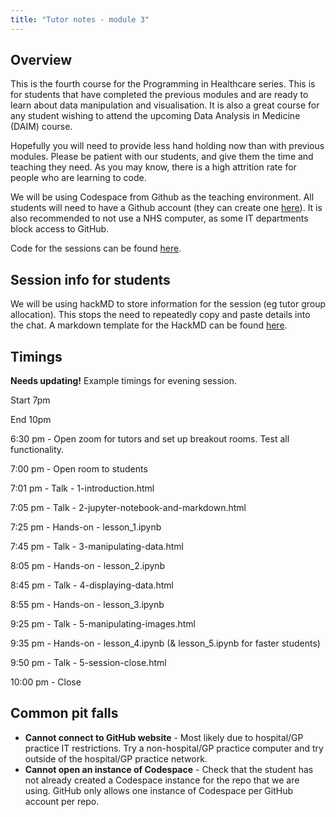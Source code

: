 ```yaml
---
title: "Tutor notes - module 3"
---
```


## Overview

This is the fourth course for the Programming in Healthcare series. This is for students that have completed the previous modules and are ready to learn about data manipulation and visualisation. It is also a great course for any student wishing to attend the upcoming Data Analysis in Medicine (DAIM) course.

Hopefully you will need to provide less hand holding now than with previous modules. Please be patient with our students, and give them the time and teaching they need. As you may know, there is a high attrition rate for people who are learning to code.

We will be using Codespace from Github as the teaching environment. All students will need to have a Github account (they can create one [here](https://github.com/signup)). It is also recommended to not use a NHS computer, as some IT departments block access to GitHub.

Code for the sessions can be found [here](https://github.com/letsdodigital/coding-hands-on).

## Session info for students

We will be using hackMD to store information for the session (eg tutor group allocation). This stops the need to repeatedly copy and paste details into the chat. A markdown template for the HackMD can be found [here](../../hackmd.qmd).

## Timings

**Needs updating!**
Example timings for evening session.

Start 7pm

End 10pm

6:30 pm - Open zoom for tutors and set up breakout rooms. Test all functionality.

7:00 pm - Open room to students

7:01 pm - Talk - 1-introduction.html

7:05 pm - Talk - 2-jupyter-notebook-and-markdown.html

7:25 pm - Hands-on - lesson_1.ipynb

7:45 pm - Talk - 3-manipulating-data.html

8:05 pm - Hands-on - lesson_2.ipynb

8:45 pm - Talk - 4-displaying-data.html

8:55 pm - Hands-on - lesson_3.ipynb

9:25 pm - Talk - 5-manipulating-images.html

9:35 pm - Hands-on - lesson_4.ipynb (& lesson_5.ipynb for faster students)

9:50 pm - Talk - 5-session-close.html

10:00 pm - Close

## Common pit falls

- **Cannot connect to GitHub website** - Most likely due to hospital/GP practice IT restrictions. Try a non-hospital/GP practice computer and try outside of the hospital/GP practice network.
- **Cannot open an instance of Codespace** - Check that the student has not already created a Codespace instance for the repo that we are using. GitHub only allows one instance of Codespace per GitHub account per repo.
